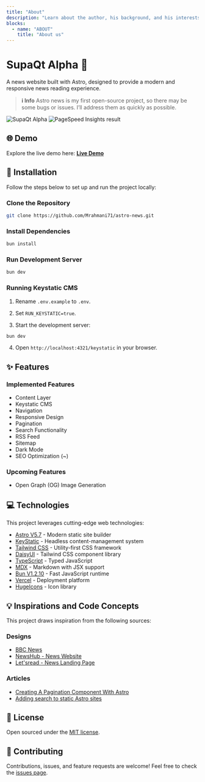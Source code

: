 ```yaml
---
title: "About"
description: "Learn about the author, his background, and his interests."
blocks:
  - name: "ABOUT"
    title: "About us"
---
```



# SupaQt Alpha 📰

A news website built with Astro, designed to provide a modern and responsive news reading experience.

> **ℹ️ Info**
> Astro news is my first open-source project, so there may be some bugs or issues. I’ll address them as quickly as possible.

<Image src={screenshot} alt="SupaQt Alpha" layout="responsive" class="rounded-lg shadow-xl" />
<Image src={performances} alt="PageSpeed Insights result" layout="responsive" class="rounded-lg shadow-xl" />

## 🌐 Demo

Explore the live demo here: [**Live Demo**](https://astro-news-six.vercel.app/)

## 🚀 Installation

Follow the steps below to set up and run the project locally:

### Clone the Repository

```bash
git clone https://github.com/Mrahmani71/astro-news.git
```

### Install Dependencies

``` bash
bun install
```

### Run Development Server

```bash
bun dev
```

### Running Keystatic CMS

1. Rename `.env.example` to `.env`.

2.  Set `RUN_KEYSTATIC=true`.

3. Start the development server:

```bash
bun dev
```

4. Open `http://localhost:4321/keystatic` in your browser.

## ✨ Features

### Implemented Features

- Content Layer
- Keystatic CMS
- Navigation
- Responsive Design
- Pagination
- Search Functionality
- RSS Feed
- Sitemap
- Dark Mode
- SEO Optimization (~)

### Upcoming Features

- Open Graph (OG) Image Generation

## 💻 Technologies

This project leverages cutting-edge web technologies:

- [Astro V5.7](https://astro.build) - Modern static site builder
- [KeyStatic](https://keystatic.com) - Headless content-management system
- [Tailwind CSS](https://tailwindcss.com) - Utility-first CSS framework
- [DaisyUI](https://daisyui.com/) - Tailwind CSS component library
- [TypeScript](https://typescriptlang.org) - Typed JavaScript
- [MDX](https://mdxjs.com) - Markdown with JSX support
- [Bun V1.2.10](https://bun.sh) - Fast JavaScript runtime
- [Vercel](https://vercel.com) - Deployment platform
- [HugeIcons](https://hugeicons.com) - Icon library

## 💡  Inspirations and Code Concepts

This project draws inspiration from the following sources:

### Designs

- [BBC News](https://www.bbc.com)
- [NewsHub - News Website](https://dribbble.com/shots/21678041-NewsHub-News-Website)
- [Let'sread - News Landing Page](https://dribbble.com/shots/24675325-Let-sread-News-Landing-Page)

### Articles

- [Creating A Pagination Component With Astro](https://rimdev.io/creating-a-pagination-component-with-astro)
- [Adding search to static Astro sites](https://website-thomas-astro.vercel.app/blog/search-static-astro-website)

## 📄 License

Open sourced under the [MIT license](https://github.com/Mrahmani71/astro-news/blob/master/LICENSE.md).

## 🤝 Contributing

Contributions, issues, and feature requests are welcome! Feel free to check the [issues page](https://github.com/Mrahmani71/astro-news/issues).
